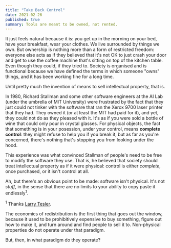 ```yaml
---
title: "Take Back Control"
date: 2021-02-26
published: true
summary: Tools are meant to be owned, not rented.
---
```


It just feels natural because it is: you get up in the morning on your bed, have your breakfast, wear your clothes. We live surrounded by things we own.
But ownership is nothing more than a form of restricted freedom: everyone else acts as if they believed that it's not OK to just crash your door and get
to use the coffee machine that's sitting on top of the kitchen table. Even though they could, if they tried to. Society is organised and is functional because
we have defined the terms in which someone "owns" things, and it has been working fine for a long time.

Until pretty much the invention of means to sell intellectual property, that is.

In 1980, Richard Stallman and some other software engineers at the AI Lab (under the umbrella of MIT University) were frustrated by the fact that they just could
not tinker with the software that ran the Xerox 9700 laser printer that they had. They owned it (or at least the MIT had paid for it), and yet, they could not do
as they pleased with it. It's as if you were sold a bottle of wine that could only pour in crystal glasses. For physical objects, the fact
that something is in your posession, under your control, means **complete control**: they might refuse to help you if you break it, but as far as you're concerned,
there's nothing that's stopping you from looking under the hood.

This experience was what convinced Stallman of people's need to be free to modify the software they use. That is, he believed that society should treat intellectual
property as if it were physical: control is either *complete*, once purchased, or it isn't control at all.

Ah, but there's an obvious point to be made: software isn't physical. It's not *stuff*, in the sense that there are no limits to your ability to copy paste it endlessly<sup>1</sup>. <p class="sidenote"><sup>1</sup> Thanks <a href="https://en.wikipedia.org/wiki/Larry_Tesler">Larry Tesler</a>.</p> The economics of redistribution is the first thing that goes out the window, because it used to be prohibitively expensive to buy something, figure out how to make it, and turn around and find people to sell it to. Non-physical properties do not operate under that paradigm.

But, then, in what paradigm do they operate?